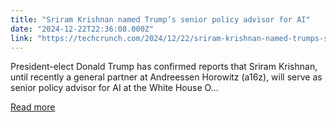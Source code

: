 ```yaml
---
title: "Sriram Krishnan named Trump’s senior policy advisor for AI"
date: "2024-12-22T22:36:08.000Z"
link: "https://techcrunch.com/2024/12/22/sriram-krishnan-named-trumps-senior-policy-advisor-for-ai/"
---
```


President-elect Donald Trump has confirmed reports that Sriram Krishnan, until recently a general partner at Andreessen Horowitz (a16z), will serve as senior policy advisor for AI at the White House O...

[Read more](https://techcrunch.com/2024/12/22/sriram-krishnan-named-trumps-senior-policy-advisor-for-ai/)
